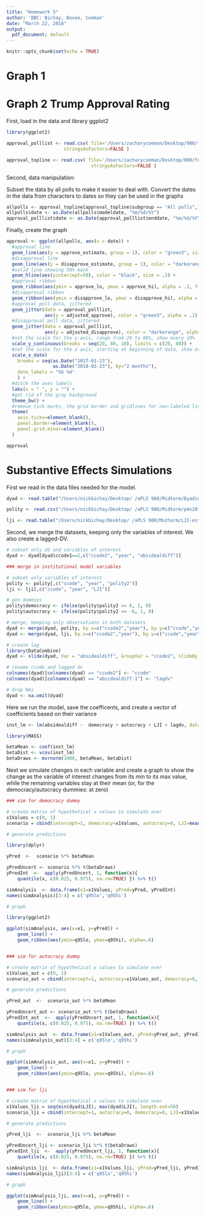 ```yaml
---
title: "Homework 5"
author: 'BBC: Bichay, Bovee, Coeman'
date: "March 22, 2018"
output: 
  pdf_document: default
---
```


```r
knitr::opts_chunk$set(echo = TRUE)
```

# Graph 1




# Graph 2 Trump Approval Rating

First, load in the data and library ggplot2
``` r
library(ggplot2)

approval_polllist <- read.csv( file='/Users/zacharycoeman/Desktop/900/forHW/approval_polllist.csv', 
                     stringsAsFactors=FALSE )

approval_topline <- read.csv( file='/Users/zacharycoeman/Desktop/900/forHW/approval_topline.csv', 
                               stringsAsFactors=FALSE )
```

Second, data manipulation:

Subset the data by all polls to make it easier to deal with.
Convert the dates in the data from characters to dates so they can be used in the graphs
``` r
allpolls <- approval_topline[approval_topline$subgroup == "All polls",]
allpolls$date <- as.Date(allpolls$modeldate, "%m/%d/%Y")
approval_polllist$date <- as.Date(approval_polllist$enddate, "%m/%d/%Y")

```

Finally, create the graph 

``` r
approval <- ggplot(allpolls, aes(x = date)) +
  #approval line
  geom_line(aes(y = approve_estimate, group = 1), color = "green3", size = 1) +
  #disapproval line
  geom_line(aes(y = disapprove_estimate, group = 1), color = "darkorange", size = 1) +
  #solid line showing 50% mark
  geom_hline(aes(yintercept=50), color = "black", size = .3) +
  #approval ribbon 
  geom_ribbon(aes(ymin = approve_lo, ymax = approve_hi), alpha = .3, fill = "green3") +
  #disapproval ribbon
  geom_ribbon(aes(ymin = disapprove_lo, ymax = disapprove_hi), alpha = .3, fill = "darkorange") +
  #approval poll data, jittered
  geom_jitter(data = approval_polllist,
              aes(y = adjusted_approve), color = "green3", alpha = .1) +
  #disapproval poll data, jittered
  geom_jitter(data = approval_polllist,
              aes(y = adjusted_disapprove), color = "darkorange", alpha = .1) +
  #set the scale for the y axis, range from 20 to 80%, show every 10%
  scale_y_continuous(breaks = seq(20, 80, 10), limits = c(20, 80)) + 
  #set the scale for the x axis, starting at beginning of data, show every two months
  scale_x_date(
    breaks = seq(as.Date("2017-01-23"), 
                 as.Date("2018-03-23"), by="2 months"),
    date_labels = "%b %d" 
    ) +
  #ditch the axes labels
  labs(x = " ", y = "") +
  #get rid of the gray background
  theme_bw() + 
  #remove tick marks, the grid border and gridlines for non-labeled lines
  theme(
    axis.ticks=element_blank(), 
    panel.border=element_blank(),
    panel.grid.minor=element_blank()
  )

approval

```

# Substantive Effects Simulations

First we read in the data files needed for the model.
```r
dyad <- read.table("/Users/nickbichay/Desktop/ /aPLS 900/Midterm/Dyadicdata.tab.tsv", sep="\t", header=TRUE)

polity <- read.csv("/Users/nickbichay/Desktop/ /aPLS 900/Midterm/p4v2016.csv", header = TRUE, stringsAsFactors = FALSE)

lji <- read.table("/Users/nickbichay/Desktop/ /aPLS 900/Midterm/LJI-estimates-20140422.tab.tsv", sep="\t", header=TRUE)
```
  

Second, we merge the datasets, keeping only the variables of interest. We also create a lagged-DV.
```r
# subset only US and variables of interest
dyad <- dyad[dyad$ccode1==2,c("ccode2", "year", "absidealdiff")]

### merge in institutional model variables

# subset only variables of interest
polity <- polity[,c("ccode", "year", "polity2")]
lji <- lji[,c("ccode", "year", "LJI")]

# gen dummies
polity$democracy <- ifelse(polity$polity2 >= 6, 1, 0)
polity$autocracy <- ifelse(polity$polity2 <= -6, 1, 0)

# merge, keeping only observations in both datasets
dyad <- merge(dyad, polity, by.x=c("ccode2","year"), by.y=c("ccode","year"), all=FALSE)
dyad <- merge(dyad, lji, by.x=c("ccode2","year"), by.y=c("ccode","year"), all=FALSE)

# create lag
library(DataCombine)
dyad <- slide(dyad, Var = "absidealdiff", GroupVar = "ccode2", slideBy = -1)

# rename ccode and lagged dv
colnames(dyad)[colnames(dyad) == "ccode2"] <- "ccode"
colnames(dyad)[colnames(dyad) == "absidealdiff-1"] <- "lagdv"

# drop NAs
dyad <- na.omit(dyad)
```
   

Here we run the model, save the coefficents, and create a vector of coefficients based on their variance
```r
inst_lm <- lm(absidealdiff ~  democracy + autocracy + LJI + lagdv, data=dyad)

library(MASS)

betaMean <- coef(inst_lm)
betaDist <- vcov(inst_lm)
betaDraws <- mvrnorm(1000, betaMean, betaDist)
```
  
Next we simulate changes in each variable and create a graph to show the change as the variable of interest changes from its min to its max value, while the remaining variables stay at their mean (or, for the democracy/autocracy dummies: at zero)
```r
### sim for democracy dummy

# create matrix of hypothetical x values to simulate over
x1Values = c(0, 1)
scenario = cbind(intercept=1, democracy=x1Values, autocracy=0, LJI=mean(dyad$LJI), lagdv=mean(dyad$lagdv) )

# generate predictions

library(dplyr)

yPred  <-  scenario %*% betaMean

yPredUncert <- scenario %*% t(betaDraws)
yPredInt  <-  apply(yPredUncert, 1, function(x){ 
    quantile(x, c(0.025, 0.975), na.rm=TRUE) }) %>% t()

simAnalysis  <- data.frame(x1=x1Values, yPred=yPred, yPredInt)
names(simAnalysis)[3:4] = c('q95lo','q95hi')

# graph

library(ggplot2)

ggplot(simAnalysis, aes(x=x1, y=yPred)) + 
    geom_line() +
    geom_ribbon(aes(ymin=q95lo, ymax=q95hi), alpha=.6)


### sim for autocracy dummy

# create matrix of hypothetical x values to simulate over
x1Values_aut = c(0, 1)
scenario_aut = cbind(intercept=1, autocracy=x1Values_aut, democracy=0, LJI=mean(dyad$LJI), lagdv=mean(dyad$lagdv) )

# generate predictions

yPred_aut  <-  scenario_aut %*% betaMean

yPredUncert_aut <- scenario_aut %*% t(betaDraws)
yPredInt_aut  <-  apply(yPredUncert_aut, 1, function(x){ 
    quantile(x, c(0.025, 0.975), na.rm=TRUE) }) %>% t()

simAnalysis_aut  <- data.frame(x1=x1Values_aut, yPred=yPred_aut, yPredInt_aut)
names(simAnalysis_aut)[3:4] = c('q95lo','q95hi')

# graph

ggplot(simAnalysis_aut, aes(x=x1, y=yPred)) + 
    geom_line() +
    geom_ribbon(aes(ymin=q95lo, ymax=q95hi), alpha=.6)


### sim for lji

# create matrix of hypothetical x values to simulate over
x1Values_lji = seq(min(dyad$LJI), max(dyad$LJI), length.out=50) 
scenario_lji = cbind(intercept=1, autocracy=0, democracy=0, LJI=x1Values_lji, lagdv=mean(dyad$lagdv) )

# generate predictions

yPred_lji  <-  scenario_lji %*% betaMean

yPredUncert_lji <- scenario_lji %*% t(betaDraws)
yPredInt_lji  <-  apply(yPredUncert_lji, 1, function(x){ 
    quantile(x, c(0.025, 0.975), na.rm=TRUE) }) %>% t()

simAnalysis_lji  <- data.frame(x1=x1Values_lji, yPred=yPred_lji, yPredInt_lji)
names(simAnalysis_lji)[3:4] = c('q95lo','q95hi')

# graph

ggplot(simAnalysis_lji, aes(x=x1, y=yPred)) + 
    geom_line() +
    geom_ribbon(aes(ymin=q95lo, ymax=q95hi), alpha=.6)
```



